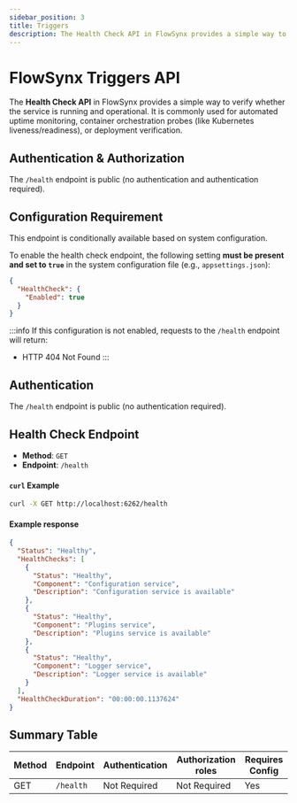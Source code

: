 ```yaml
---
sidebar_position: 3
title: Triggers
description: The Health Check API in FlowSynx provides a simple way to verify whether the service is running and operational. It is commonly used for automated uptime monitoring, container orchestration probes (like Kubernetes liveness/readiness), or deployment verification.
---
```


# FlowSynx Triggers API

The **Health Check API** in FlowSynx provides a simple way to verify whether the service is running and operational. 
It is commonly used for automated uptime monitoring, container orchestration probes (like Kubernetes liveness/readiness), 
or deployment verification.

## Authentication & Authorization
The `/health` endpoint is public (no authentication and authentication required).

## Configuration Requirement
This endpoint is conditionally available based on system configuration.

To enable the health check endpoint, the following setting **must be present and set to `true`** in the system configuration file (e.g., `appsettings.json`):

```json
{
  "HealthCheck": {
    "Enabled": true
  }
}
```

:::info
If this configuration is not enabled, requests to the `/health` endpoint will return:
- HTTP 404 Not Found
:::

## Authentication
The `/health` endpoint is public (no authentication required).

## Health Check Endpoint
- **Method**: `GET`
- **Endpoint**: `/health`

#### `curl` Example
```bash
curl -X GET http://localhost:6262/health
```

#### Example response
```json
{
  "Status": "Healthy",
  "HealthChecks": [
    {
      "Status": "Healthy",
      "Component": "Configuration service",
      "Description": "Configuration service is available"
    },
    {
      "Status": "Healthy",
      "Component": "Plugins service",
      "Description": "Plugins service is available"
    },
    {
      "Status": "Healthy",
      "Component": "Logger service",
      "Description": "Logger service is available"
    }
  ],
  "HealthCheckDuration": "00:00:00.1137624"
}
```

## Summary Table
| Method | Endpoint  | Authentication      | Authorization roles     | Requires Config |
| ------ | --------- | --------------      | --------------          | --------------- |
| GET    | `/health` | Not Required        | Not Required            | Yes             |